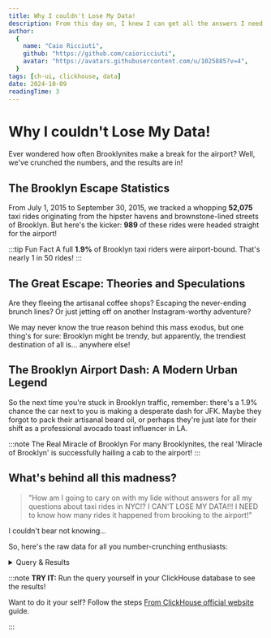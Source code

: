 ```yaml
---
title: Why I couldn't Lose My Data!
description: From this day on, I knew I can get all the answers I need from my data.
author:
  {
    name: "Caio Ricciuti",
    github: "https://github.com/caioricciuti",
    avatar: "https://avatars.githubusercontent.com/u/1025885?v=4",
  }
tags: [ch-ui, clickhouse, data]
date: 2024-10-09
readingTime: 3
---
```


# Why I couldn't Lose My Data!

Ever wondered how often Brooklynites make a break for the airport? Well, we've crunched the numbers, and the results are in!

## The Brooklyn Escape Statistics

From July 1, 2015 to September 30, 2015, we tracked a whopping **52,075** taxi rides originating from the hipster havens and brownstone-lined streets of Brooklyn. But here's the kicker: **989** of these rides were headed straight for the airport!

:::tip Fun Fact
A full **1.9%** of Brooklyn taxi riders were airport-bound. That's nearly 1 in 50 rides!
:::

## The Great Escape: Theories and Speculations

Are they fleeing the artisanal coffee shops? Escaping the never-ending brunch lines? Or just jetting off on another Instagram-worthy adventure?

We may never know the true reason behind this mass exodus, but one thing's for sure: Brooklyn might be trendy, but apparently, the trendiest destination of all is... anywhere else!

## The Brooklyn Airport Dash: A Modern Urban Legend

So the next time you're stuck in Brooklyn traffic, remember: there's a 1.9% chance the car next to you is making a desperate dash for JFK. Maybe they forgot to pack their artisanal beard oil, or perhaps they're just late for their shift as a professional avocado toast influencer in LA.

:::note The Real Miracle of Brooklyn
For many Brooklynites, the real 'Miracle of Brooklyn' is successfully hailing a cab to the airport!
:::

## What's behind all this madness?

> "How am I going to cary on with my lide without answers for all my questions about taxi rides in NYC!? I CAN'T LOSE MY DATA!!! I NEED to know how many rides it happened from brooking to the airport!"

I couldn't bear not knowing...

So, here's the raw data for all you number-crunching enthusiasts:

<details>
<summary>Query & Results</summary>

```sql
SELECT
  MIN(pickup_datetime) AS earliest_date,
  MAX(pickup_datetime) AS latest_date,
  COUNT(*) AS total_brooklyn_rides,
  SUM(
    CASE
      WHEN dropoff_ntaname = 'Airport' THEN 1
      ELSE 0
    END
  ) AS brooklyn_to_airport_rides,
  ROUND(
    SUM(
      CASE
        WHEN dropoff_ntaname = 'Airport' THEN 1
        ELSE 0
      END
    ) * 100.0 / COUNT(*),
    2
  ) AS brooklyn_to_airport_percentage
FROM
  trips
WHERE
  pickup_ntaname IN (
    'Park Slope-Gowanus',
    'DUMBO-Vinegar Hill-Downtown Brooklyn-Boerum Hill',
    'Williamsburg',
    'Bedford',
    'North Side-South Side',
    'Brooklyn Heights-Cobble Hill',
    'Prospect Heights',
    'Clinton Hill',
    'Carroll Gardens-Columbia Street-Red Hook',
    'Bushwick South',
    'Fort Greene',
    'Crown Heights North',
    'Sunset Park West',
    'Bushwick North',
    'Greenpoint',
    'East Williamsburg',
    'Ocean Hill',
    'Stuyvesant Heights',
    'Kensington-Ocean Parkway',
    'Flatlands',
    'Bay Ridge',
    'Erasmus',
    'Crown Heights South',
    'Windsor Terrace',
    'Flatbush',
    'Dyker Heights',
    'Sunset Park East',
    'Canarsie',
    'East New York',
    'East Flatbush-Farragut',
    'Borough Park',
    'Prospect Lefferts Gardens-Wingate',
    'Seagate-Coney Island',
    'Starrett City',
    'Homecrest',
    'Midwood',
    'Cypress Hills-City Line',
    'Bath Beach',
    'Bensonhurst West',
    'Rugby-Remsen Village',
    'Ocean Parkway South',
    'East New York (Pennsylvania Ave)',
    'Madison',
    'Gravesend',
    'Bensonhurst East',
    'Sheepshead Bay-Gerritsen Beach-Manhattan Beach',
    'Georgetown-Marine Park-Bergen Beach-Mill Basin',
    'Brownsville',
    'Brighton Beach'
  )
```

```json
[
  {
    "earliest_date": "2015-07-01 00:05:52",
    "latest_date": "2015-09-30 23:51:59",
    "total_brooklyn_rides": "52075",
    "brooklyn_to_airport_rides": "989",
    "brooklyn_to_airport_percentage": 1.9
  }
]
```

</details>

:::note
**TRY IT:** Run the query yourself in your ClickHouse database to see the results!

Want to do it your self? Follow the steps [From ClickHouse official website](https://clickhouse.com/docs/en/getting-started/example-datasets/nyc-taxi) guide.

:::
